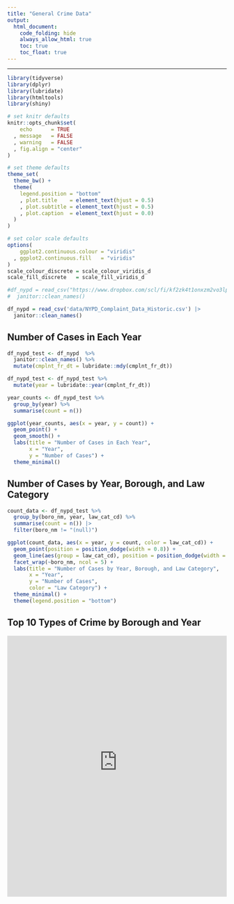```yaml
---
title: "General Crime Data"
output: 
  html_document:
    code_folding: hide
    always_allow_html: true
    toc: true
    toc_float: true
---
```


---
```r
library(tidyverse)
library(dplyr)
library(lubridate)
library(htmltools)
library(shiny)

# set knitr defaults
knitr::opts_chunk$set(
    echo      = TRUE
  , message   = FALSE
  , warning   = FALSE
  , fig.align = "center"
)

# set theme defaults
theme_set(
  theme_bw() +
  theme(
    legend.position = "bottom"
    , plot.title    = element_text(hjust = 0.5)
    , plot.subtitle = element_text(hjust = 0.5)    
    , plot.caption  = element_text(hjust = 0.0)
  )
)

# set color scale defaults
options(
    ggplot2.continuous.colour = "viridis"
  , ggplot2.continuous.fill   = "viridis"
)
scale_colour_discrete = scale_colour_viridis_d
scale_fill_discrete   = scale_fill_viridis_d
```

```r
#df_nypd = read_csv("https://www.dropbox.com/scl/fi/kf2zk4t1onxzm2vo3lpkq/NYPD_Complaint_Data_Historic.csv?rlkey=ly36vi9v66sno80eir6rohlwn&dl=1", na = "(null)") |>
#  janitor::clean_names()

df_nypd = read_csv('data/NYPD_Complaint_Data_Historic.csv') |>
  janitor::clean_names()

```

## Number of Cases in Each Year

```r
df_nypd_test <- df_nypd  %>%
  janitor::clean_names() %>%
  mutate(cmplnt_fr_dt = lubridate::mdy(cmplnt_fr_dt))

df_nypd_test <- df_nypd_test %>%
  mutate(year = lubridate::year(cmplnt_fr_dt))

year_counts <- df_nypd_test %>%
  group_by(year) %>%
  summarise(count = n())

ggplot(year_counts, aes(x = year, y = count)) +
  geom_point() +
  geom_smooth() +
  labs(title = "Number of Cases in Each Year",
       x = "Year",
       y = "Number of Cases") +
  theme_minimal()
```

## Number of Cases by Year, Borough, and Law Category

```r
count_data <- df_nypd_test %>%
  group_by(boro_nm, year, law_cat_cd) %>%
  summarise(count = n()) |>
  filter(boro_nm != "(null)")

ggplot(count_data, aes(x = year, y = count, color = law_cat_cd)) +
  geom_point(position = position_dodge(width = 0.8)) +
  geom_line(aes(group = law_cat_cd), position = position_dodge(width = 0.8)) +
  facet_wrap(~boro_nm, ncol = 5) +
  labs(title = "Number of Cases by Year, Borough, and Law Category",
       x = "Year",
       y = "Number of Cases",
       color = "Law Category") +
  theme_minimal() +
  theme(legend.position = "bottom")

```

## Top 10 Types of Crime by Borough and Year

<iframe height="600" width="100%" frameborder="no" src=" https://xinyi-anna-shang.shinyapps.io/Top10CrimetTypes/"> </iframe>

